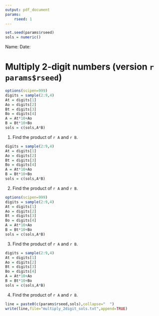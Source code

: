 ```yaml
---
output: pdf_document
params:
    rseed: 1
---
```


```r
set.seed(params$rseed)
sols = numeric()
```

Name: \hspace{4in} Date: \hfill \hrule

# Multiply 2-digit numbers (version `r params$rseed`)

```r
options(scipen=999)
digits = sample(2:9,4)
At = digits[1]
Ao = digits[2]
Bt = digits[3]
Bo = digits[4]
A = At*10+Ao
B = Bt*10+Bo
sols = c(sols,A*B)
```

1. Find the product of `r A` and `r B`.

\vfill

```r
digits = sample(2:9,4)
At = digits[1]
Ao = digits[2]
Bt = digits[3]
Bo = digits[4]
A = At*10+Ao
B = Bt*10+Bo
sols = c(sols,A*B)
```

2. Find the product of `r A` and `r B`.

\vfill

\newpage

```r
options(scipen=999)
digits = sample(2:9,4)
At = digits[1]
Ao = digits[2]
Bt = digits[3]
Bo = digits[4]
A = At*10+Ao
B = Bt*10+Bo
sols = c(sols,A*B)
```

3. Find the product of `r A` and `r B`.

\vfill

```r
digits = sample(2:9,4)
At = digits[1]
Ao = digits[2]
Bt = digits[3]
Bo = digits[4]
A = At*10+Ao
B = Bt*10+Bo
sols = c(sols,A*B)
```

4. Find the product of `r A` and `r B`.

\vfill


```r
line = paste0(c(params$rseed,sols),collapse="  ")
write(line,file="multiply_2digit_sols.txt",append=TRUE)
```

